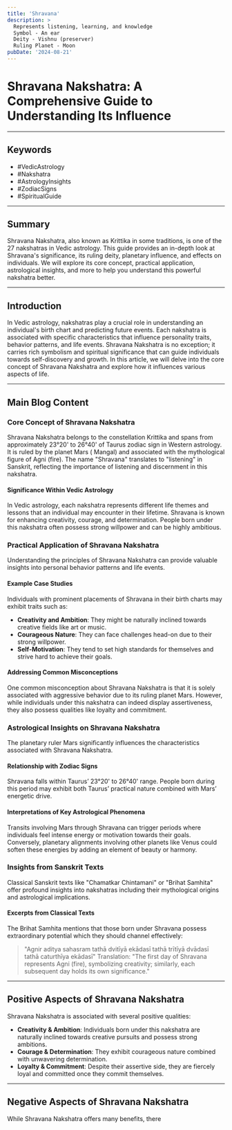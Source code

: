 ```yaml
---
title: 'Shravana'
description: >
  Represents listening, learning, and knowledge
  Symbol - An ear
  Deity - Vishnu (preserver)
  Ruling Planet - Moon
pubDate: '2024-08-21'
---
```


# Shravana Nakshatra: A Comprehensive Guide to Understanding Its Influence

---

## Keywords
- #VedicAstrology
- #Nakshatra
- #AstrologyInsights
- #ZodiacSigns
- #SpiritualGuide

---

## Summary
Shravana Nakshatra, also known as Krittika in some traditions, is one of the 27 nakshatras in Vedic astrology. This guide provides an in-depth look at Shravana's significance, its ruling deity, planetary influence, and effects on individuals. We will explore its core concept, practical application, astrological insights, and more to help you understand this powerful nakshatra better.

---

## Introduction
In Vedic astrology, nakshatras play a crucial role in understanding an individual's birth chart and predicting future events. Each nakshatra is associated with specific characteristics that influence personality traits, behavior patterns, and life events. Shravana Nakshatra is no exception; it carries rich symbolism and spiritual significance that can guide individuals towards self-discovery and growth. In this article, we will delve into the core concept of Shravana Nakshatra and explore how it influences various aspects of life.

---

## Main Blog Content

### Core Concept of Shravana Nakshatra

Shravana Nakshatra belongs to the constellation Krittika and spans from approximately 23°20' to 26°40' of Taurus zodiac sign in Western astrology. It is ruled by the planet Mars ( Mangal) and associated with the mythological figure of Agni (fire). The name "Shravana" translates to "listening" in Sanskrit, reflecting the importance of listening and discernment in this nakshatra.

#### Significance Within Vedic Astrology

In Vedic astrology, each nakshatra represents different life themes and lessons that an individual may encounter in their lifetime. Shravana is known for enhancing creativity, courage, and determination. People born under this nakshatra often possess strong willpower and can be highly ambitious.

### Practical Application of Shravana Nakshatra

Understanding the principles of Shravana Nakshatra can provide valuable insights into personal behavior patterns and life events.

#### Example Case Studies
Individuals with prominent placements of Shravana in their birth charts may exhibit traits such as:
- **Creativity and Ambition**: They might be naturally inclined towards creative fields like art or music.
- **Courageous Nature**: They can face challenges head-on due to their strong willpower.
- **Self-Motivation**: They tend to set high standards for themselves and strive hard to achieve their goals.

#### Addressing Common Misconceptions

One common misconception about Shravana Nakshatra is that it is solely associated with aggressive behavior due to its ruling planet Mars. However, while individuals under this nakshatra can indeed display assertiveness, they also possess qualities like loyalty and commitment.

### Astrological Insights on Shravana Nakshatra

The planetary ruler Mars significantly influences the characteristics associated with Shravana Nakshatra.

#### Relationship with Zodiac Signs
Shravana falls within Taurus’ 23°20' to 26°40' range. People born during this period may exhibit both Taurus’ practical nature combined with Mars’ energetic drive.

#### Interpretations of Key Astrological Phenomena
Transits involving Mars through Shravana can trigger periods where individuals feel intense energy or motivation towards their goals. Conversely, planetary alignments involving other planets like Venus could soften these energies by adding an element of beauty or harmony.

### Insights from Sanskrit Texts

Classical Sanskrit texts like "Chamatkar Chintamani" or "Brihat Samhita" offer profound insights into nakshatras including their mythological origins and astrological implications.

#### Excerpts from Classical Texts
The Brihat Samhita mentions that those born under Shravana possess extraordinary potential which they should channel effectively:
> "Agnir aditya sahasram tathā dvitīyā ekādasī tathā trītīyā dvādasī tathā caturthīya ekādasī"
Translation: "The first day of Shravana represents Agni (fire), symbolizing creativity; similarly, each subsequent day holds its own significance."

---

## Positive Aspects of Shravana Nakshatra

Shravana Nakshatra is associated with several positive qualities:

- **Creativity & Ambition**: Individuals born under this nakshatra are naturally inclined towards creative pursuits and possess strong ambitions.
- **Courage & Determination**: They exhibit courageous nature combined with unwavering determination.
- **Loyalty & Commitment**: Despite their assertive side, they are fiercely loyal and committed once they commit themselves.

---

## Negative Aspects of Shravana Nakshatra

While Shravana Nakshatra offers many benefits, there